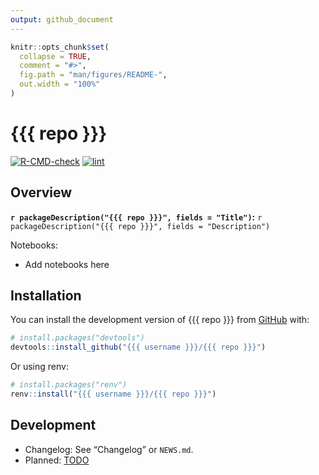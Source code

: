 ```yaml
---
output: github_document
---
```


<!-- README.md is generated from README.Rmd. Please edit that file -->

```r
knitr::opts_chunk$set(
  collapse = TRUE,
  comment = "#>",
  fig.path = "man/figures/README-",
  out.width = "100%"
)
```

# {{{ repo }}}

<!-- badges: start -->
[![R-CMD-check](https://github.com/{{{ username }}}/{{{ repo }}}/workflows/R-CMD-check/badge.svg)](https://github.com/{{{ username }}}/{{{ repo }}}/actions)
[![lint](https://github.com/{{{ username }}}/{{{ repo }}}/workflows/lint/badge.svg)](https://github.com/{{{ username }}}/{{{ repo }}}/actions)
<!-- badges: end -->

## Overview

**`r packageDescription("{{{ repo }}}", fields = "Title")`:** `r packageDescription("{{{ repo }}}", fields = "Description")`

Notebooks:

* Add notebooks here

## Installation

You can install the development version of {{{ repo }}} from [GitHub](https://github.com/) with:

``` r
# install.packages("devtools")
devtools::install_github("{{{ username }}}/{{{ repo }}}")
```

Or using renv:

``` r
# install.packages("renv")
renv::install("{{{ username }}}/{{{ repo }}}")
```

## Development

- Changelog: See "Changelog" or `NEWS.md`.
- Planned: [TODO](TODO.md)
